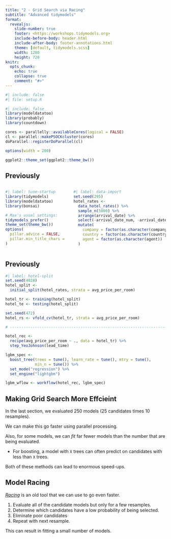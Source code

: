 ```yaml
---
title: "2 - Grid Search via Racing"
subtitle: "Advanced tidymodels"
format:
  revealjs: 
    slide-number: true
    footer: <https://workshops.tidymodels.org>
    include-before-body: header.html
    include-after-body: footer-annotations.html
    theme: [default, tidymodels.scss]
    width: 1280
    height: 720
knitr:
  opts_chunk: 
    echo: true
    collapse: true
    comment: "#>"
---
```


```r
#| include: false
#| file: setup.R
```

```r
#| include: false
library(modeldatatoo)
library(probably)
library(countdown)

cores <- parallelly::availableCores(logical = FALSE)
cl <- parallel::makePSOCKcluster(cores)
doParallel::registerDoParallel(cl)

options(width = 200)

ggplot2::theme_set(ggplot2::theme_bw())
```

## Previously

:::: {.columns}

::: {.column width="40%"}

```r
#| label: tune-startup
library(tidymodels)
library(modeldatatoo)
library(bonsai)

# Max's usual settings: 
tidymodels_prefer()
theme_set(theme_bw())
options(
  pillar.advice = FALSE, 
  pillar.min_title_chars = Inf
)
```

:::

::: {.column width="60%"}

```r
#| label: data-import
set.seed(295)
hotel_rates <- 
  data_hotel_rates() %>% 
  sample_n(5000) %>% 
  arrange(arrival_date) %>% 
  select(-arrival_date_num, -arrival_date) %>% 
  mutate(
    company = factor(as.character(company)),
    country = factor(as.character(country)),
    agent = factor(as.character(agent))
  )
```


:::

::::


## Previously

```r
#| label: hotel-split
set.seed(4028)
hotel_split <-
  initial_split(hotel_rates, strata = avg_price_per_room)

hotel_tr <- training(hotel_split)
hotel_te <- testing(hotel_split)

set.seed(472)
hotel_rs <- vfold_cv(hotel_tr, strata = avg_price_per_room)

# ------------------------------------------------------------------------------

hotel_rec <- 
  recipe(avg_price_per_room ~ ., data = hotel_tr) %>% 
  step_YeoJohnson(lead_time)

lgbm_spec <- 
  boost_tree(trees = tune(), learn_rate = tune(), mtry = tune(), 
             min_n = tune()) %>% 
  set_mode("regression") %>% 
  set_engine("lightgbm")

lgbm_wflow <- workflow(hotel_rec, lgbm_spec)
```

## Making Grid Search More Effcieint

In the last section, we evaluated 250 models (25 candidates times 10 resamples).

We can make this go faster using parallel processing. 

Also, for some models, we can _fit_ far fewer models than the number that are being evaluated. 
 
 * For boosting, a model with `X` trees can often predict on candidates with less than `X` trees. 
 
Both of these methods can lead to enormous speed-ups. 


## Model Racing 

[_Racing_](https://scholar.google.com/scholar?hl=en&as_sdt=0%2C7&q=+Hoeffding+racing) is an old tool that we can use to go even faster. 

1. Evaluate all of the candidate models but only for a few resamples. 
1. Determine which candidates have a low probability of being selected.
1. Eliminate poor candidates
1. Repeat with next resample. 

This can result in fitting a small number of models. 

